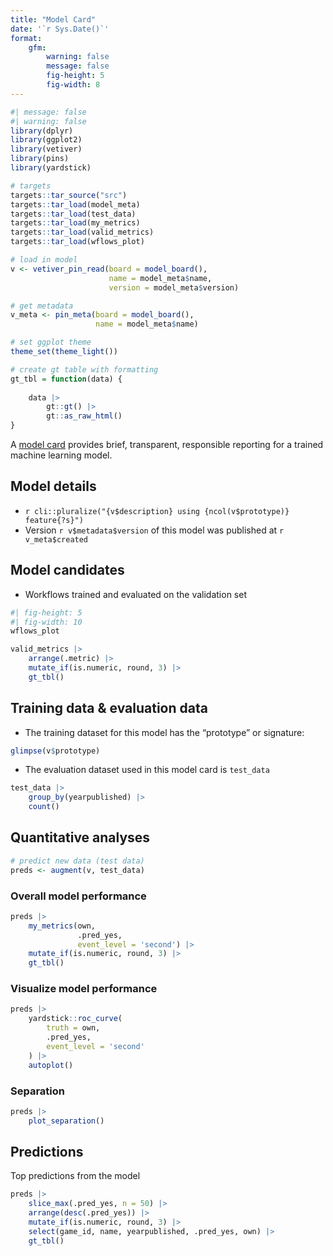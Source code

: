 ```yaml
---
title: "Model Card"
date: '`r Sys.Date()`'
format:
    gfm:
        warning: false
        message: false
        fig-height: 5
        fig-width: 8
---
```


```r
#| message: false
#| warning: false
library(dplyr)
library(ggplot2)
library(vetiver)
library(pins)
library(yardstick)

# targets
targets::tar_source("src")
targets::tar_load(model_meta)
targets::tar_load(test_data)
targets::tar_load(my_metrics)
targets::tar_load(valid_metrics)
targets::tar_load(wflows_plot)

# load in model
v <- vetiver_pin_read(board = model_board(),
                      name = model_meta$name,
                      version = model_meta$version)

# get metadata
v_meta <- pin_meta(board = model_board(),
                   name = model_meta$name)

# set ggplot theme
theme_set(theme_light())

# create gt table with formatting
gt_tbl = function(data) {
    
    data |>
        gt::gt() |>
        gt::as_raw_html()
}

```

A [model card](https://doi.org/10.1145/3287560.3287596) provides brief, transparent, responsible reporting for a trained machine learning model.

## Model details

- `r cli::pluralize("{v$description} using {ncol(v$prototype)} feature{?s}")`
- Version `r v$metadata$version` of this model was published at `r v_meta$created`

## Model candidates {.tabset}

- Workflows trained and evaluated on the validation set

```r
#| fig-height: 5
#| fig-width: 10
wflows_plot
```

```r

valid_metrics |>
    arrange(.metric) |>
    mutate_if(is.numeric, round, 3) |>
    gt_tbl()

```

## Training data & evaluation data

- The training dataset for this model has the "prototype" or signature:

```r
glimpse(v$prototype)
```

- The evaluation dataset used in this model card is `test_data`

```r
test_data |>
    group_by(yearpublished) |>
    count()
```

## Quantitative analyses {.tabset}

```r
# predict new data (test data)
preds <- augment(v, test_data)
```


### Overall model performance

```r
preds |>
    my_metrics(own, 
               .pred_yes,
               event_level = 'second') |>
    mutate_if(is.numeric, round, 3) |>
    gt_tbl()
```

### Visualize model performance

```r
preds |>
    yardstick::roc_curve(
        truth = own,
        .pred_yes,
        event_level = 'second'
    ) |>
    autoplot()
```

### Separation

```r
preds |>
    plot_separation()
```


## Predictions

Top predictions from the model

```r

preds |>
    slice_max(.pred_yes, n = 50) |>
    arrange(desc(.pred_yes)) |>
    mutate_if(is.numeric, round, 3) |>
    select(game_id, name, yearpublished, .pred_yes, own) |>
    gt_tbl()
```



